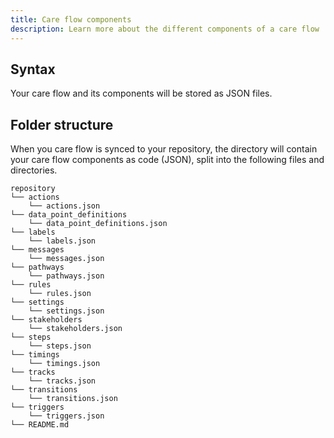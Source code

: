 ```yaml
---
title: Care flow components
description: Learn more about the different components of a care flow
---
```


## Syntax

Your care flow and its components will be stored as JSON files.

## Folder structure

When you care flow is synced to your repository, the directory will contain your care flow components as code (JSON), split into the following files and directories.

```
repository
└── actions
    └── actions.json
└── data_point_definitions
    └── data_point_definitions.json
└── labels
    └── labels.json
└── messages
    └── messages.json
└── pathways
    └── pathways.json
└── rules
    └── rules.json
└── settings
    └── settings.json
└── stakeholders
    └── stakeholders.json
└── steps
    └── steps.json
└── timings
    └── timings.json
└── tracks
    └── tracks.json
└── transitions
    └── transitions.json
└── triggers
    └── triggers.json
└── README.md
```
